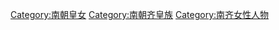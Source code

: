 [[Category:南朝皇女|Category:南朝皇女]]
[[Category:南朝齐皇族|Category:南朝齐皇族]]
[[Category:南齐女性人物|Category:南齐女性人物]]